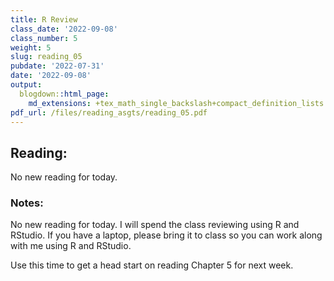 ```yaml
---
title: R Review
class_date: '2022-09-08'
class_number: 5
weight: 5
slug: reading_05
pubdate: '2022-07-31'
date: '2022-09-08'
output:
  blogdown::html_page:
    md_extensions: +tex_math_single_backslash+compact_definition_lists
pdf_url: /files/reading_asgts/reading_05.pdf
---
```

## Reading:

No new reading for today.

### Notes:

No new reading for today. I will spend the class reviewing using R and RStudio. If you have a laptop, please bring it to class so you can work along with me using R and RStudio.

Use this time to get a head start on reading Chapter 5 for next week.
